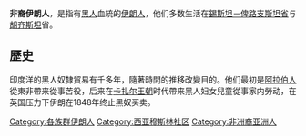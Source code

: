 {{Infobox ethnic group
|group    = 非裔伊朗人<br/>ایرانیان آفریقایی‌تبار‎（波斯語）
|image=
|poptime   =
|popplace  = [[錫斯坦－俾路支斯坦省|錫斯坦－俾路支斯坦省]],  [[荷姆茲甘省|荷姆茲甘省]], [[胡齊斯坦省|胡齊斯坦省]]
|languages = [[波斯語|波斯語]], [[阿拉伯語|阿拉伯語]], [[俾路支語|俾路支語]]
|rels = 多數[[什葉派|什葉派]][[伊斯蘭教|伊斯蘭教]] ；少數[[遜尼派|遜尼派]][[伊斯蘭教|伊斯蘭教]],{{link-en|Zaar|Zaar}} 
|related   =  [[津芝|津芝]]
}}
'''非裔伊朗人'''，是指有[[黑人|黑人]]血統的[[伊朗人|伊朗人]]，他们多数生活在[[錫斯坦－俾路支斯坦省|錫斯坦－俾路支斯坦省]]与[[胡齐斯坦|胡齐斯坦]]省。

==歷史==
印度洋的黑人奴隸貿易有千多年，隨著時間的推移改變目的。他们最初是[[阿拉伯人|阿拉伯人]]從東非帶来從事苦役，后来在[[卡扎尔王朝|卡扎尔王朝]]时代帶来黑人妇女兒童從事家内勞动，在英国压力下伊朗在1848年终止黑奴买卖。

[[Category:各族群伊朗人|Category:各族群伊朗人]]
[[Category:西亚穆斯林社区|Category:西亚穆斯林社区]]
[[Category:非洲裔亚洲人|Category:非洲裔亚洲人]]